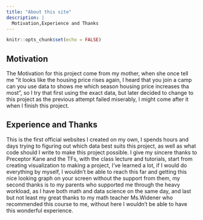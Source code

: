 ```yaml
---
title: "About this site"
description: |
  Motivation,Experience and Thanks
---
```


```r
knitr::opts_chunk$set(echo = FALSE)
```

## Motivation ##
The Motivation for this project come from my mother, when she once tell me "it looks like the housing price rises again, I heard that you join a camp can you use data to shows me which season housing price increases tha most", so I try that first using the exact data, but later decided to change to this project as the previous attempt failed miserably, I might come after it when I finish this project.  

## Experience and Thanks ##
This is the first official websites I created on my own, I spends hours and days trying to figuring out which data best suits this project, as well as what code should I write to make this project possible. I give my sincere thanks to Preceptor Kane and the TFs, with the class lecture and tutorials, start from creating visualization to making a project, I've learned a lot, if I would do everything by myself, I wouldn't be able to reach this far and getting this nice looking graph on your screen without the support from them, my second thanks is to my parents who supported me through the heavy workload, as I have both math and data science on the same day, and last but not least my great thanks to my math teacher Ms.Widener who recommended this course to me, without here I wouldn't be able to have this wonderful experience. 